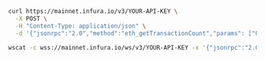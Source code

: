 
<Tabs>
  <TabItem value="cURL">

```bash
curl https://mainnet.infura.io/v3/YOUR-API-KEY \
  -X POST \
  -H "Content-Type: application/json" \
  -d '{"jsonrpc":"2.0","method":"eth_getTransactionCount","params": ["0xc94770007dda54cF92009BFF0dE90c06F603a09f","0x5bad55"],"id":1}'
```

  </TabItem>
  <TabItem value="WSS">

```bash
wscat -c wss://mainnet.infura.io/ws/v3/YOUR-API-KEY -x '{"jsonrpc":"2.0","method":"eth_getTransactionCount","params": ["0xc94770007dda54cF92009BFF0dE90c06F603a09f","0x5bad55"],"id":1}'
```

  </TabItem>
</Tabs>

